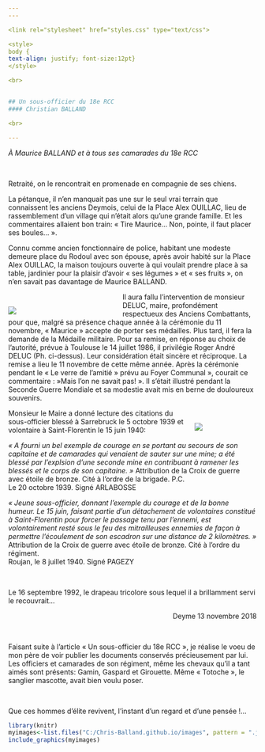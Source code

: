 ```yaml
---
---  

<link rel="stylesheet" href="styles.css" type="text/css">

<style>
body {
text-align: justify; font-size:12pt}
</style>

<br>  


## Un sous-officier du 18e RCC        
#### Christian BALLAND  

<br>

---  
```



*À Maurice BALLAND et à tous ses camarades du 18e RCC*

<br>


Retraité, on le rencontrait en promenade en compagnie de ses chiens.

La pétanque, il n’en manquait pas une sur le seul vrai terrain que connaissent les anciens Deymois, celui de la Place Alex OUILLAC, lieu de rassemblement d’un village qui n’était alors qu’une grande famille. Et les commentaires allaient bon train: « Tire Maurice… Non, pointe, il faut placer ses boules… ».

Connu comme ancien fonctionnaire de police, habitant une modeste demeure place du Rodoul avec son épouse, après avoir habité sur la Place Alex OUILLAC, la maison toujours ouverte à qui voulait prendre place à sa table, jardinier pour la plaisir d’avoir « ses légumes » et « ses fruits », on n’en savait pas davantage de Maurice BALLAND.

<div style= "float:left;position: relative; width:42%; top: 14px;margin-right: 20px">

![](11.11.1986-Remise de Medaille.jpg) 

</div>

Il aura fallu l’intervention de monsieur DELUC, maire, profondément respectueux des Anciens Combattants, pour que, malgré sa présence chaque année à la cérémonie du 11 novembre, « Maurice » accepte de porter ses médailles. Plus tard, il fera la demande de la Médaille militaire. Pour sa remise, en réponse au choix de l’autorité, prévue à Toulouse le 14 juillet 1986, il privilégie Roger André DELUC (Ph. ci-dessus). Leur considération était sincère et réciproque. La remise a lieu le 11 novembre de cette même année. Après la cérémonie pendant le « Le verre de l’amitié » prévu au Foyer Communal », courait ce commentaire : »Mais l’on ne savait pas! ». Il s’était illustré pendant la Seconde Guerre Mondiale et sa modestie avait mis en berne de douloureux souvenirs.

<div style= "float:right;position: relative; width:25%; top: 14px;margin-left: 20px">

![](Portrait Maurice.jpg) 

</div>

Monsieur le Maire a donné lecture des citations du sous-officier blessé à Sarrebruck le 5 octobre 1939 et volontaire à Saint-Florentin le 15 juin 1940:

*« A fourni un bel exemple de courage en se portant au secours de son capitaine et de camarades qui venaient de sauter sur une mine; a été blessé par l’explsion d’une seconde mine en contribuant à ramener les blessés et le corps de son capitaine. »* Attribution de la Croix de guerre avec étoile de bronze. Cité à l’ordre de la brigade. P.C.  
Le 20 octobre 1939. Signé ARLABOSSE

*« Jeune sous-officier, donnant l’exemple du courage et de la bonne humeur. Le 15 juin, faisant partie d’un détachement de volontaires constitué à Saint-Florentin pour forcer le passage tenu par l’ennemi, est volontairement resté sous le feu des mitrailleuses ennemies de façon à permettre l’écoulement de son escadron sur une distance de 2 kilomètres. »* Attribution de la Croix de guerre avec étoile de bronze. Cité à l’ordre du régiment.  
Roujan, le 8 juillet 1940. Signé PAGEZY  

<br>

Le 16 septembre 1992, le drapeau tricolore sous lequel il a brillamment servi le recouvrait…

<div style="text-align: right"> Deyme 13 novembre 2018</div>  
<br /> 

    
    
Faisant suite à l’article « Un sous-officier du 18e RCC », je réalise le voeu de mon père de voir publier les documents conservés précieusement par lui. Les officiers et camarades de son régiment, même les chevaux qu’il a tant aimés sont présents: Gamin, Gaspard et Girouette. Même « Totoche », le sanglier mascotte, avait bien voulu poser.  

<br>

Que ces hommes d’élite revivent, l’instant d’un regard et d’une pensée !… 

```r
library(knitr)
myimages<-list.files("C:/Chris-Balland.github.io/images", pattern = ".jpg", full.names = TRUE)
include_graphics(myimages)
```




